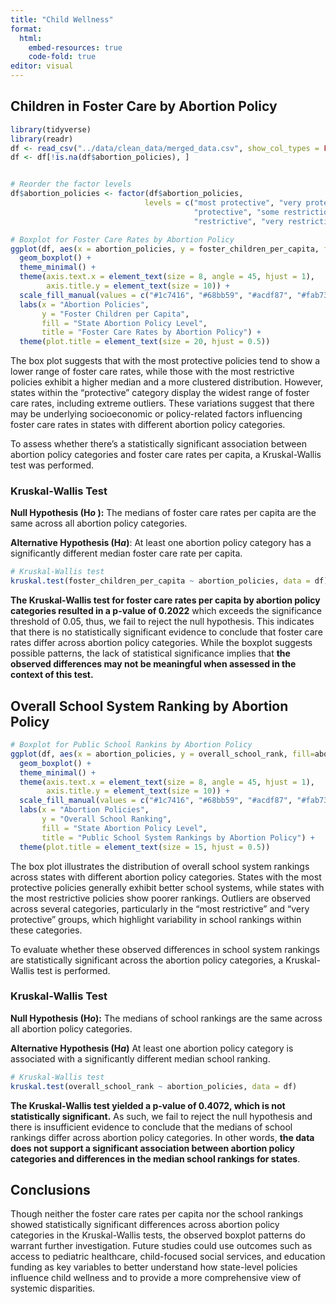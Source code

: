 ```yaml
---
title: "Child Wellness"
format: 
  html:
    embed-resources: true
    code-fold: true
editor: visual
---
```


## Children in Foster Care by Abortion Policy

```r
library(tidyverse)
library(readr)
df <- read_csv("../data/clean_data/merged_data.csv", show_col_types = FALSE)
df <- df[!is.na(df$abortion_policies), ]


# Reorder the factor levels
df$abortion_policies <- factor(df$abortion_policies, 
                              levels = c("most protective", "very protective", 
                                         "protective", "some restrictions/protections", 
                                         "restrictive", "very restrictive", "most restrictive"))

# Boxplot for Foster Care Rates by Abortion Policy
ggplot(df, aes(x = abortion_policies, y = foster_children_per_capita, fill=abortion_policies)) +
  geom_boxplot() +
  theme_minimal() +
  theme(axis.text.x = element_text(size = 8, angle = 45, hjust = 1),
        axis.title.y = element_text(size = 10)) + 
  scale_fill_manual(values = c("#1c7416", "#68bb59", "#acdf87", "#fab733", "#ff6242", "#ff0000", "#c61a09")) +
  labs(x = "Abortion Policies", 
       y = "Foster Children per Capita",
       fill = "State Abortion Policy Level",
       title = "Foster Care Rates by Abortion Policy") +
  theme(plot.title = element_text(size = 20, hjust = 0.5))
```

The box plot suggests that with the most protective policies tend to show a lower range of foster care rates, while those with the most restrictive policies exhibit a higher median and a more clustered distribution. However, states within the "protective" category display the widest range of foster care rates, including extreme outliers. These variations suggest that there may be underlying socioeconomic or policy-related factors influencing foster care rates in states with different abortion policy categories.

To assess whether there's a statistically significant association between abortion policy categories and foster care rates per capita, a Kruskal-Wallis test was performed.

### Kruskal-Wallis Test

**Null Hypothesis (H*o* ):** The medians of foster care rates per capita are the same across all abortion policy categories.

**Alternative Hypothesis (H*a*)**: At least one abortion policy category has a significantly different median foster care rate per capita.

```r
# Kruskal-Wallis test
kruskal.test(foster_children_per_capita ~ abortion_policies, data = df)

```

**The Kruskal-Wallis test for foster care rates per capita by abortion policy categories resulted in a p-value of 0.2022** which exceeds the significance threshold of 0.05, thus, we fail to reject the null hypothesis. This indicates that there is no statistically significant evidence to conclude that foster care rates differ across abortion policy categories. While the boxplot suggests possible patterns, the lack of statistical significance implies that **the observed differences may not be meaningful when assessed in the context of this test.**

## Overall School System Ranking by Abortion Policy

```r
# Boxplot for Public School Rankins by Abortion Policy
ggplot(df, aes(x = abortion_policies, y = overall_school_rank, fill=abortion_policies)) +
  geom_boxplot() +
  theme_minimal() +
  theme(axis.text.x = element_text(size = 8, angle = 45, hjust = 1),
        axis.title.y = element_text(size = 10)) + 
  scale_fill_manual(values = c("#1c7416", "#68bb59", "#acdf87", "#fab733", "#ff6242", "#ff0000", "#c61a09")) +
  labs(x = "Abortion Policies", 
       y = "Overall School Ranking",
       fill = "State Abortion Policy Level",
       title = "Public School System Rankings by Abortion Policy") +
  theme(plot.title = element_text(size = 15, hjust = 0.5))
```

The box plot illustrates the distribution of overall school system rankings across states with different abortion policy categories. States with the most protective policies generally exhibit better school systems, while states with the most restrictive policies show poorer rankings. Outliers are observed across several categories, particularly in the "most restrictive" and "very protective" groups, which highlight variability in school rankings within these categories.

To evaluate whether these observed differences in school system rankings are statistically significant across the abortion policy categories, a Kruskal-Wallis test is performed. 

### Kruskal-Wallis Test

**Null Hypothesis (H*o*):** The medians of school rankings are the same across all abortion policy categories.

**Alternative Hypothesis (H*a*)** At least one abortion policy category is associated with a significantly different median school ranking.

```r
# Kruskal-Wallis test
kruskal.test(overall_school_rank ~ abortion_policies, data = df)

```

**The Kruskal-Wallis test yielded a p-value of 0.4072, which is not statistically significant.** As such, we fail to reject the null hypothesis and there is insufficient evidence to conclude that the medians of school rankings differ across abortion policy categories. In other words, **the data does not support a significant association between abortion policy categories and differences in the median school rankings for states**.

## Conclusions

Though neither the foster care rates per capita nor the school rankings showed statistically significant differences across abortion policy categories in the Kruskal-Wallis tests, the observed boxplot patterns do warrant further investigation. Future studies could use outcomes such as access to pediatric healthcare, child-focused social services, and education funding as key variables to better understand how state-level policies influence child wellness and to provide a more comprehensive view of systemic disparities.
